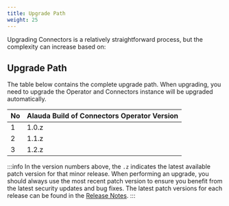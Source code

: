 ```yaml
---
title: Upgrade Path
weight: 25
---
```


Upgrading Connectors is a relatively straightforward process, but the complexity can increase based on:

## Upgrade Path

The table below contains the complete upgrade path. When upgrading, you need to upgrade the Operator and Connectors instance will be upgraded automatically.

| No  | Alauda Build of Connectors Operator Version |
| --- | ------------------------------------------- |
| 1   | 1.0.z                                       |
| 2   | 1.1.z                                       |
| 3   | 1.2.z                                       |

:::info
In the version numbers above, the `.z` indicates the latest available patch version for that minor release.
When performing an upgrade, you should always use the most recent patch version to ensure you benefit from the latest security updates and bug fixes.
The latest patch versions for each release can be found in the [Release Notes](../overview/release_notes.mdx).
:::

